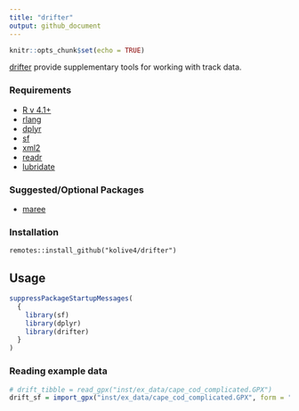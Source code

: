 ```yaml
---
title: "drifter"
output: github_document
---
```


```r
knitr::opts_chunk$set(echo = TRUE)
```

[drifter](https://github.com/kolive4/drifter) provide supplementary tools for working with track data.

### Requirements

-   [R v 4.1+](https://www.r-project.org/)
-   [rlang](https://CRAN.R-project.org/package=rland)
-   [dplyr](https://CRAN.R-project.org/package=dplyr)
-   [sf](https://CRAN.R-project.org/package=sf)
-   [xml2](https://CRAN.R-project.org/package=xml2)
-   [readr](https://CRAN.R-project.org/package=readr)
-   [lubridate](https://CRAN.R-project.org/package=lubridate)

### Suggested/Optional Packages
-   [maree](https://github.com/BigelowLab/maree)

### Installation

```         
remotes::install_github("kolive4/drifter")
```

## Usage

```r
suppressPackageStartupMessages(
  {
    library(sf)
    library(dplyr)
    library(drifter)
  }
)
```

### Reading example data
```r
# drift_tibble = read_gpx("inst/ex_data/cape_cod_complicated.GPX")
drift_sf = import_gpx("inst/ex_data/cape_cod_complicated.GPX", form = "sf")

```


